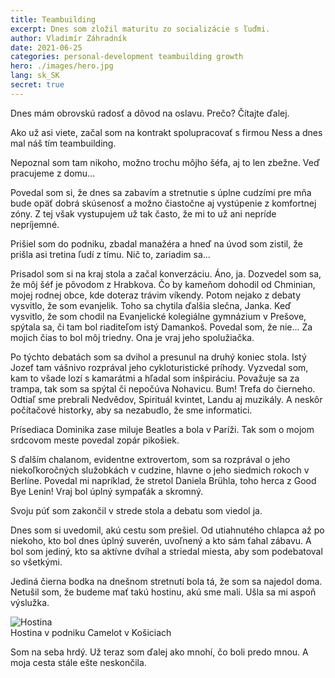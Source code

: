 ```yaml
---
title: Teambuilding
excerpt: Dnes som zložil maturitu zo socializácie s ľuďmi.
author: Vladimír Záhradník
date: 2021-06-25
categories: personal-development teambuilding growth
hero: ./images/hero.jpg
lang: sk_SK
secret: true
---
```


Dnes mám obrovskú radosť a dôvod na oslavu. Prečo? Čítajte ďalej.

Ako už asi viete, začal som na kontrakt spolupracovať s firmou Ness a dnes mal náš tím teambuilding.

Nepoznal som tam nikoho, možno trochu môjho šéfa, aj to len zbežne. Veď pracujeme z domu...

Povedal som si, že dnes sa zabavím a stretnutie s úplne cudzími pre mňa bude opäť dobrá skúsenosť a možno čiastočne aj vystúpenie z komfortnej zóny. Z tej však vystupujem už tak často, že mi to už ani nepríde nepríjemné.

Prišiel som do podniku, zbadal manažéra a hneď na úvod som zistil, že prišla asi tretina ľudí z tímu. Nič to, zariadim sa...

Prisadol som si na kraj stola a začal konverzáciu. Áno, ja. Dozvedel som sa, že môj šéf je pôvodom z Hrabkova. Čo by kameňom dohodil od Chminian, mojej rodnej obce, kde doteraz trávim víkendy. Potom nejako z debaty vysvitlo, že som evanjelik. Toho sa chytila ďalšia slečna, Janka. Keď vysvitlo, že som chodil na Evanjelické kolegiálne gymnázium v Prešove, spýtala sa, či tam bol riaditeľom istý Damankoš. Povedal som, že nie... Za mojich čias to bol môj triedny. Ona je vraj jeho spolužiačka.

Po týchto debatách som sa dvihol a presunul na druhý koniec stola. Istý Jozef tam vášnivo rozprával jeho cykloturistické príhody. Vyzvedal som, kam to všade lozí s kamarátmi a hľadal som inšpiráciu. Považuje sa za trampa, tak som sa spýtal či nepočúva Nohavicu. Bum! Trefa do čierneho. Odtiaľ sme prebrali Nedvědov, Spirituál kvintet, Landu aj muzikály. A neskôr počítačové historky, aby sa nezabudlo, že sme informatici.

Prísediaca Dominika zase miluje Beatles a bola v Paríži. Tak som o mojom srdcovom meste povedal zopár pikošiek.

S ďalším chalanom, evidentne extrovertom, som sa rozprával o jeho niekoľkoročných služobkách v cudzine, hlavne o jeho siedmich rokoch v Berlíne. Povedal mi napríklad, že stretol Daniela Brühla, toho herca z Good Bye Lenin! Vraj bol úplný sympaťák a skromný.

Svoju púť som zakončil v strede stola a debatu som viedol ja.

Dnes som si uvedomil, akú cestu som prešiel. Od utiahnutého chlapca až po niekoho, kto bol dnes úplný suverén, uvoľnený a kto sám ťahal zábavu. A bol som jediný, kto sa aktívne dvíhal a striedal miesta, aby som podebatoval so všetkými.

Jediná čierna bodka na dnešnom stretnutí bola tá, že som sa najedol doma. Netušil som, že budeme mať takú hostinu, akú sme mali. Ušla sa mi aspoň výslužka.

<div className="Image__Medium">
  <img src="./images/feast.jpg" alt="Hostina" />
  <figcaption>Hostina v podniku Camelot v Košiciach</figcaption>
</div>

Som na seba hrdý. Už teraz som ďalej ako mnohí, čo boli predo mnou. A moja cesta stále ešte neskončila.